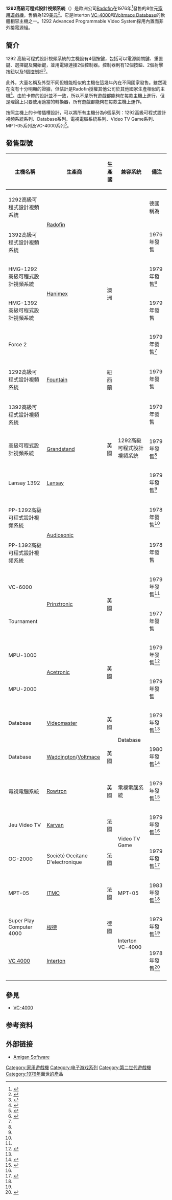 {{NoteTA
| G1=Games
}}
{{Infobox CVG system
| title = 1292高階可編程影片系統
| logo = 
| image = [[File:Acetronic-MPU-1000.jpg|200px]]
| caption = The Acetronic MPU 1000
| manufacturer = [[Radofin|Radofin]]
| family = 
| type = [[家用遊戲機|家用遊戲機]]
| generation = [[遊戲機歷史_(第二世代)|第二世代]]
| lifespan = 1976
| CPU = [[8位元|8位元]] [[Signetics_2650|Signetics 2650]]AI @ 4.43[[兆赫|兆赫]]
| media = [[ROM卡帶|卡帶]]
| unitssold = 
| topgame=
| predecessor = 
| successor = 
}}

'''1292高級可程式設計視頻系統'''（{{lang-en|1292 Advanced Programmable Video System}}）是歐洲公司[[Radofin|Radofin]]在1976年<ref name=chronologyofvideogames>{{cite web |url=https://chronologyofvideogames.wordpress.com/2015/05/05/1292-advanced-programmable-video-system-family/ |language=en |title=1292 ADVANCED PROGRAMMABLE VIDEO SYSTEM (FAMILY) |publisher=chronologyofvideogames |date=2015-05-05 |accessdate=2016-05-13 |archiveurl=https://web.archive.org/web/20160508085111/https://chronologyofvideogames.wordpress.com/2015/05/05/1292-advanced-programmable-video-system-family/ |archivedate=2016-05-08 |dead-url=yes }}</ref>發售的8位元[[家用遊戲機|家用遊戲機]]，售價為129[[美元|美元]]<ref name=consolelibrary>{{cite web |url=http://www.videogameconsolelibrary.com/pg70-1292_vc4000.htm |language=en |title=1292 APVS \ VC 4000 Family |publisher=Video Game Console Library |accessdate=2016-05-13 |archive-date=2016-04-23 |archive-url=https://web.archive.org/web/20160423124713/http://www.videogameconsolelibrary.com/pg70-1292_vc4000.htm |dead-url=no }}</ref>。它是Interton [[VC-4000|VC-4000]]和[[Voltmace_Database|Voltmace Database]]的軟體相容主機之一。1292 Advanced Programmable Video System採用內置而非外接電源組。

== 簡介 ==
1292 高級可程式設計視頻系統的主機設有4個按鍵，包括可以電源開關鍵、重置鍵、選擇鍵及開始鍵，並用電線連接2個控制器。控制器則有12個按鈕、2個射擊按鈕以及1個[[控制杆|控制杆]]<ref name=retrogamingconsoles>{{cite web |url=http://www.retrogamingconsoles.com/consoles/1292-advanced-programmable-video-system/ |language=en |title=1292 Advanced Programmable Video System |publisher=Reto Gaming Consoles |accessdate=2016-05-13 |archive-date=2016-05-06 |archive-url=https://web.archive.org/web/20160506091656/http://www.retrogamingconsoles.com/consoles/1292-advanced-programmable-video-system/ |dead-url=no }}</ref>。

此外，大量名稱及外型不同但機能相似的主機在這幾年內在不同國家發售。雖然現在沒有十分明顯的證據，但估計是Radofin授權其他公司於其他國家生產相似的主機<ref name=oldcomputers>{{cite web |url=http://www.old-computers.com/museum/computer.asp?c=726 |language=en |title=INTERTON VC 4000 |publisher=Old-Computer |accessdate=2016-05-13 |archive-url=https://web.archive.org/web/20071209092013/http://www.old-computers.com/museum/computer.asp?c=726 |archive-date=2007-12-09 |dead-url=yes }}</ref>。由於卡帶的設計並不一致，所以不是所有遊戲都能夠在每款主機上進行，但是理論上只要使用適當的轉換器，所有遊戲都能夠在每款主機上運作。

按照主機上的卡帶插槽設計，可以將所有主機分為6個系列：1292高級可程式設計視頻系統系列、Database系列、電視電腦系統系列、Video TV Game系列、	MPT-05系列及VC-4000系列<ref name=consoledatabase>{{cite web |url=http://www.consoledatabase.com/consoleinfo/intertonvc4000/1292/ |language=en |title=Interton VC 4000 |publisher=Console Databse |accessdate=2016-05-13 |archive-date=2016-08-26 |archive-url=https://web.archive.org/web/20160826110407/http://www.consoledatabase.com/consoleinfo/intertonvc4000/1292/ |dead-url=no }}</ref>。

== 發售型號 ==
{| class="wikitable"
|-
! 主機名稱
! 生產商
! 生產國
! 兼容系統
! 備注
|-
| 1292高級可程式設計視頻系統 ||rowspan=2| [[Radofin|Radofin]] ||rowspan=2| || rowspan=15| 1292高級可程式設計視頻系統 || 德國稱為''{{Lang|de|Radofin Programmierbares Video System}}''
|-
| 1392高級可程式設計視頻系統 || 1976年發售
|-
| HMG-1292高級可程式設計視頻系統 ||rowspan=2| [[Hanimex|Hanimex]] ||rowspan=2| 澳洲 || 1979年發售<ref name="pedia">{{cite book|author=Michael Starr, Craig Chapple |title=VINTROPEDIA - Vintage Computer and Retro Console Price Guide 2009  |publisher=Lulu Press |location=Raleigh, NC |isbn=9781409212775 |date=2008-07-01 |accessdate=2016-05-24 }}</ref>
|-
| HMG-1392高級可程式設計視頻系統 || 1979年發售
|-
| Force 2 ||rowspan=3| [[Fountain_(game_manufacturer)|Fountain]] ||rowspan=3| 紐西蘭 || 1979年發售<ref name="pedia"/>
|-
| 1292高級可程式設計視頻系統 || 1979年發售
|-
| 1392高級可程式設計視頻系統 || 1979年發售
|-
| 高級可程式設計視頻系統 || [[Grandstand_(game_manufacturer)|Grandstand]] || 英國 || 1979年發售<ref name="pedia"/>
|-
| Lansay 1392 || [[Lansay|Lansay]] || || 1979年發售<ref name="pedia"/>
|-
| PP-1292高級可程式設計視頻系統 ||rowspan=2|[[Audiosonic|Audiosonic]] ||rowspan=2| || 1978年發售<ref name="pedia"/>
|-
| PP-1392高級可程式設計視頻系統 || 1978年發售
|-
| VC-6000 ||rowspan=2| [[Prinztronic|Prinztronic]] ||rowspan=2| 英國 ||  1979年發售<ref name="pedia"/>
|-
| Tournament || 1977年發售
|-
| MPU-1000 ||rowspan=2| [[Acetronic|Acetronic]] ||rowspan=2| 英國 || 1979年發售<ref>{{cite web |url=http://www.old-computers.com/museum/computer.asp?c=906&st=2 |language=en |title=Acetronic MPU-1000/2000 |publisher=Old-Computer |accessdate=2016-05-24 |archive-url=https://web.archive.org/web/20160625110820/http://www.old-computers.com/museum/computer.asp?c=906&st=2 |archive-date=2016-06-25 |dead-url=yes }}</ref>
|-
| MPU-2000|| 1979年發售
|-
| Database || [[Videomaster|Videomaster]] || 英國 ||rowspan=2| Database || 1979年發售<ref name="pedia"/>
|-
| Database || [[Waddington_(company)|Waddington]]/[[Voltmace|Voltmace]] || 英國 || 1980年發售<ref>{{cite web |url=http://www.old-computers.com/museum/computer.asp?c=1189&st=2 |language=en |title=Voltmace Database Games-Computer |publisher=Old-Computer |accessdate=2016-05-24 |archive-url=https://web.archive.org/web/20160625110006/http://www.old-computers.com/museum/computer.asp?c=1189&st=2 |archive-date=2016-06-25 |dead-url=yes }}</ref>
|-
| 電視電腦系統 || [[Rowtron|Rowtron]] || 英國 || 電視電腦系統 || 1979年發售<ref>{{cite web |url=http://www.old-computers.com/museum/computer.asp?c=727&st=2 |language=en |title=Rowtron Television Computer System |publisher=Old-Computer |5= |accessdate=2016-05-24 |archive-url=https://web.archive.org/web/20160625110818/http://www.old-computers.com/museum/computer.asp?c=727&st=2 |archive-date=2016-06-25 |dead-url=yes }}</ref>
|-
| Jeu Video TV || [[Karvan_(company)|Karvan]] || 法國 || rowspan=2|Video TV Game || 1979年發售<ref name="pedia"/>
|-
| OC-2000 || Société Occitane D'electronique || 法國 || 1979年發售<ref>{{cite web |url=http://www.old-computers.com/museum/computer.asp?c=1051&st=2 |language=en |title=Société Occitane D'electronique OC-2000 |publisher=Old-Computer |5= |accessdate=2016-05-24 |archive-url=https://web.archive.org/web/20160625112424/http://www.old-computers.com/museum/computer.asp?c=1051&st=2 |archive-date=2016-06-25 |dead-url=yes }}</ref>
|-
| MPT-05 || [[ITMC|ITMC]] || 法國 || MPT-05 || 1983年發售<ref name="pedia"/>
|-
| Super Play Computer 4000 || [[根德|根德]] || 德國 ||rowspan=2|Interton VC-4000 || 1979年發售<ref name="pedia"/>
|-
| [[VC_4000|VC 4000]] || [[Interton|Interton]] || || 1978年發售<ref>{{cite web |url=http://www.old-computers.com/museum/computer.asp?c=726&st=2 |language=en |title=Interton VC-4000 |publisher=Old-Computer |5= |accessdate=2016-05-24 |archive-url=https://web.archive.org/web/20160625115205/http://www.old-computers.com/museum/computer.asp?c=726&st=2 |archive-date=2016-06-25 |dead-url=yes }}</ref>
|-
|}

== 參見 ==
* [[VC-4000|VC-4000]]

== 参考资料 ==
{{Reflist}}

== 外部链接 ==
* {{en}} [http://amigan.yatho.com/ Amigan Software]{{Wayback|url=http://amigan.yatho.com/ |date=20190202172354 }}

{{家用遊戲機}}
{{第二世代遊戲機}}

[[Category:家用遊戲機|Category:家用遊戲機]]
[[Category:电子游戏系列|Category:电子游戏系列]]
[[Category:第二世代遊戲機|Category:第二世代遊戲機]]
[[Category:1976年面世的產品|Category:1976年面世的產品]]